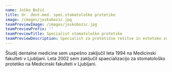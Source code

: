 ```yaml
---
name: Joško Božič
title: dr. dent.med. spec.stomatološke protetike
image: /images/joskobozic.jpg
teamPreviewImage: /images/joskobozic.jpg
teamPreviewPrefix: ''
teamPreviewTitle: Specialist stomatološke protetike
teamPreviewDescription: Specialist za protetične rešitve in estetsko zobozdravstvo
---
```


Študij dentalne medicine sem uspešno zaključil leta 1994 na Medicinski fakulteti v Ljubljani. Leta 2002 sem zaključil spaecializacijo za stomatološko protetiko na Medicinski fakulteti v Ljubljani.
